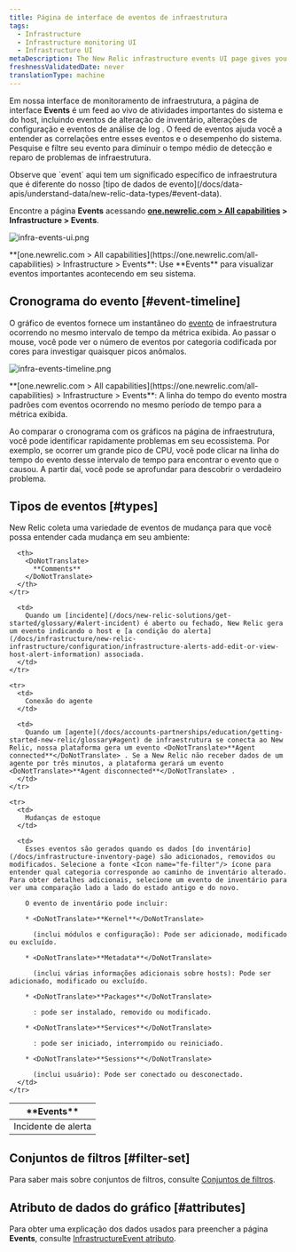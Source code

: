```yaml
---
title: Página de interface de eventos de infraestrutura
tags:
  - Infrastructure
  - Infrastructure monitoring UI
  - Infrastructure UI
metaDescription: The New Relic infrastructure events UI page gives you a unified timeline of important changes and events in your architecture.
freshnessValidatedDate: never
translationType: machine
---
```




Em nossa interface de monitoramento de infraestrutura, a página de interface <DoNotTranslate>**Events**</DoNotTranslate> é um feed ao vivo de atividades importantes do sistema e do host, incluindo eventos de alteração de inventário, alterações de configuração e eventos de análise de log . O feed de eventos ajuda você a entender as correlações entre esses eventos e o desempenho do sistema. Pesquise e filtre seu evento para diminuir o tempo médio de detecção e reparo de problemas de infraestrutura.

<Callout variant="tip">
  Observe que `event` aqui tem um significado específico de infraestrutura que é diferente do nosso [tipo de dados de evento](/docs/data-apis/understand-data/new-relic-data-types/#event-data).
</Callout>

Encontre a página <DoNotTranslate>**Events**</DoNotTranslate> acessando <DoNotTranslate>**[one.newrelic.com > All capabilities](https://one.newrelic.com/all-capabilities) > Infrastructure > Events**</DoNotTranslate>.

<img
  title="infra-events-ui.png"
  alt="infra-events-ui.png"
  src={infrastructureEvents}
/>

<figcaption>
  <DoNotTranslate>**[one.newrelic.com > All capabilities](https://one.newrelic.com/all-capabilities) > Infrastructure > Events**</DoNotTranslate>: Use <DoNotTranslate>**Events**</DoNotTranslate> para visualizar eventos importantes acontecendo em seu sistema.
</figcaption>

## Cronograma do evento [#event-timeline]

O gráfico de eventos fornece um instantâneo do [evento](/docs/infrastructure/new-relic-infrastructure/infrastructure-ui-pages/infrastructure-events-page) de infraestrutura ocorrendo no mesmo intervalo de tempo da métrica exibida. Ao passar o mouse, você pode ver o número de eventos por categoria codificada por cores para investigar quaisquer picos anômalos.

<img
  title="infra-events-timeline.png"
  alt="infra-events-timeline.png"
  src={infrastructureEventsTimeline}
/>

<figcaption>
  <DoNotTranslate>**[one.newrelic.com > All capabilities](https://one.newrelic.com/all-capabilities) > Infrastructure > Events**</DoNotTranslate>: A linha do tempo do evento mostra padrões com eventos ocorrendo no mesmo período de tempo para a métrica exibida.
</figcaption>

Ao comparar o cronograma com os gráficos na página de infraestrutura, você pode identificar rapidamente problemas em seu ecossistema. Por exemplo, se ocorrer um grande pico de CPU, você pode clicar na linha do tempo do evento desse intervalo de tempo para encontrar o evento que o causou. A partir daí, você pode se aprofundar para descobrir o verdadeiro problema.

## Tipos de eventos [#types]

New Relic coleta uma variedade de eventos de mudança para que você possa entender cada mudança em seu ambiente:

<table>
  <thead>
    <tr>
      <th style={{ width: "200px" }}>
        <DoNotTranslate>
          **Events**
        </DoNotTranslate>
      </th>

      <th>
        <DoNotTranslate>
          **Comments**
        </DoNotTranslate>
      </th>
    </tr>
  </thead>

  <tbody>
    <tr>
      <td>
        Incidente de alerta
      </td>

      <td>
        Quando um [incidente](/docs/new-relic-solutions/get-started/glossary/#alert-incident) é aberto ou fechado, New Relic gera um evento indicando o host e [a condição do alerta](/docs/infrastructure/new-relic-infrastructure/configuration/infrastructure-alerts-add-edit-or-view-host-alert-information) associada.
      </td>
    </tr>

    <tr>
      <td>
        Conexão do agente
      </td>

      <td>
        Quando um [agente](/docs/accounts-partnerships/education/getting-started-new-relic/glossary#agent) de infraestrutura se conecta ao New Relic, nossa plataforma gera um evento <DoNotTranslate>**Agent connected**</DoNotTranslate> . Se a New Relic não receber dados de um agente por três minutos, a plataforma gerará um evento <DoNotTranslate>**Agent disconnected**</DoNotTranslate> .
      </td>
    </tr>

    <tr>
      <td>
        Mudanças de estoque
      </td>

      <td>
        Esses eventos são gerados quando os dados [do inventário](/docs/infrastructure-inventory-page) são adicionados, removidos ou modificados. Selecione a fonte <Icon name="fe-filter"/> ícone para entender qual categoria corresponde ao caminho de inventário alterado. Para obter detalhes adicionais, selecione um evento de inventário para ver uma comparação lado a lado do estado antigo e do novo.

        O evento de inventário pode incluir:

        * <DoNotTranslate>**Kernel**</DoNotTranslate>

          (inclui módulos e configuração): Pode ser adicionado, modificado ou excluído.

        * <DoNotTranslate>**Metadata**</DoNotTranslate>

          (inclui várias informações adicionais sobre hosts): Pode ser adicionado, modificado ou excluído.

        * <DoNotTranslate>**Packages**</DoNotTranslate>

          : pode ser instalado, removido ou modificado.

        * <DoNotTranslate>**Services**</DoNotTranslate>

          : pode ser iniciado, interrompido ou reiniciado.

        * <DoNotTranslate>**Sessions**</DoNotTranslate>

          (inclui usuário): Pode ser conectado ou desconectado.
      </td>
    </tr>
  </tbody>
</table>

## Conjuntos de filtros [#filter-set]

Para saber mais sobre conjuntos de filtros, consulte [Conjuntos de filtros](/docs/infrastructure/infrastructure-ui-pages/infrastructure-inventory-page-search-your-entire-infrastructure#filter-sets).

## Atributo de dados do gráfico [#attributes]

Para obter uma explicação dos dados usados para preencher a página <DoNotTranslate>**Events**</DoNotTranslate>, consulte [InfrastructureEvent atributo](/attribute-dictionary/?event=InfrastructureEvent).